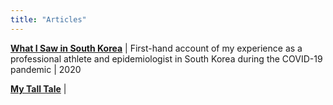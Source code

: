 ```yaml
---
title: "Articles"
---
```


**[What I Saw in South Korea](https://www.theplayerstribune.com/articles/merete-lutz-volleyball-covid-19-south-korea)** | First-hand account of my experience as a professional athlete and epidemiologist in South Korea during the COVID-19 pandemic | 2020  

**[My Tall Tale](https://stanford_ftp.sidearmsports.com/custompages/MyStory/MereteLutz/index.html)** | 